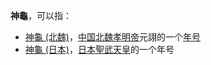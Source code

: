 '''神龜'''，可以指：

* [[神龜_(北魏)|神龜 (北魏)]]，[[中国|中国]][[魏孝明帝|北魏孝明帝]]元詡的一个[[年号|年号]]
* [[神龜_(日本)|神龜 (日本)]]，[[日本|日本]][[聖武天皇|聖武天皇]]的一个年号

{{disambig|Cat=年号消歧义}}